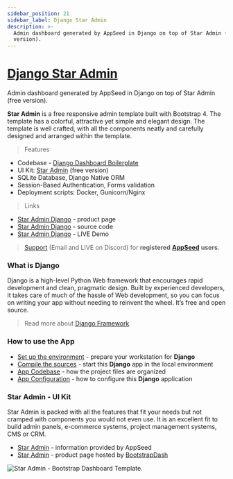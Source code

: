 ```yaml
---
sidebar_position: 21
sidebar_label: Django Star Admin
description: >-
  Admin dashboard generated by AppSeed in Django on top of Star Admin (free
  version).
---
```


# [Django Star Admin](https://appseed.us/product/star-admin/django/)

<SubHeading> Admin dashboard generated by AppSeed in Django on top of Star Admin (free version).</SubHeading>

**Star Admin** is a free responsive admin template built with Bootstrap 4. The template has a colorful, attractive yet simple and elegant design. The template is well crafted, with all the components neatly and carefully designed and arranged within the template.

> Features

- Codebase - [Django Dashboard Boilerplate](../../boilerplate-code/django-dashboard.mdx)
- UI Kit: [Star Admin](../../content/bootstrap-template/star-admin.mdx) (free version)
- SQLite Database, Django Native ORM
- Session-Based Authentication, Forms validation
- Deployment scripts: Docker, Gunicorn/Nginx

> Links

- [Star Admin Django](https://appseed.us/product/star-admin/django/) - product page
- [Star Admin Django](https://github.com/app-generator/django-star-admin) - source code
- [Star Admin Django](https://django-star-admin.appseed-srv1.com/) - LIVE Demo

> [Support](https://appseed.us/support) (Email and LIVE on Discord) for **registered** [**AppSeed**](https://appseed.us/) **users**.

### What is Django

Django is a high-level Python Web framework that encourages rapid development and clean, pragmatic design. Built by experienced developers, it takes care of much of the hassle of Web development, so you can focus on writing your app without needing to reinvent the wheel. It’s free and open source.

> Read more about [Django Framework](../../content/what-is/django.mdx)

### How to use the App

- [Set up the environment](../../boilerplate-code/django-dashboard.mdx#environment-1) - prepare your workstation for **Django**
- [Compile the sources](../../boilerplate-code/django-dashboard.mdx#build-the-app-1) - start this **Django** app in the local environment
- [App Codebase](../../boilerplate-code/django-dashboard.mdx#app-codebase) - how the project files are organized
- [App Configuration](../../boilerplate-code/django-dashboard.mdx#app-configuration) - how to configure this **Django** application

### Star Admin - UI Kit

Star Admin is packed with all the features that fit your needs but not cramped with components you would not even use. It is an excellent fit to build admin panels, e-commerce systems, project management systems, CMS or CRM.

- [Star Admin](../../content/bootstrap-template/star-admin.mdx) - information provided by AppSeed
- [Star Admin](https://bit.ly/2VXUgKu) - product page hosted by [BootstrapDash](../../content/partners/bootstrapdash.mdx)

![Star Admin - Bootstrap Dashboard Template.](../../../static/assets/docs-star-admin-screen.jpg)
